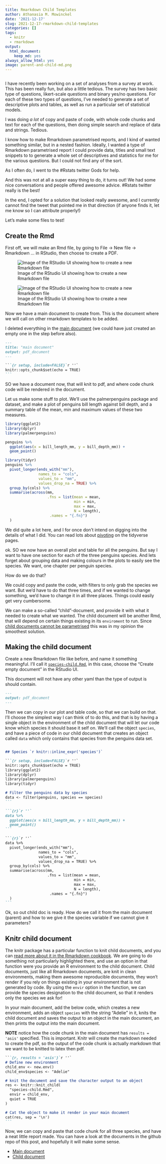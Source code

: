 ```yaml
---
title: Rmarkdown Child Templates
author: Athanasia M. Mowinckel
date: '2021-12-17'
slug: 2021-12-17-rmarkdown-child-templates
categories: []
tags:
  - knitr
  - rmarkdown
output:
  html_document:
    keep_md: yes
always_allow_html: yes
image: parent-and-child-md.png
---
```


```r
```

I have recently been working on a set of analyses from a survey at work.
This has been really fun, but also a little tedious. 
The survey has two basic type of questions, likert-scale questions and binary yes/no questions.
For each of these two types of questions, I've needed to generate a set of descriptive plots and tables, as well as run a particular set of statistical models.

I was doing _a lot_ of copy and paste of code, with whole code chunks and text for each of the questions, then doing simple search and replace of data and strings.
Tedious. 

I know how to make Rmarkdown parametrised reports, and I kind of wanted something similar, but in a nested fashion.
Ideally, I wanted a type of Rmarkdown parametrised report I could provide data, titles and small text snippets to to generate a whole set of descriptives and statistics for me for the various questions.
But I could not find any of the sort.

As I often do, I went to the #Rstats twitter Gods for help.

And this was not at all a super easy thing to do, it turns out!
We had some nice conversations and people offered awesome advice. 
#Rstats twitter really is the best!

In the end, I opted for a solution that looked really awesome, and I currently cannot find the tweet that pointed me in that direction (if anyone finds it, let me know so I can attribute properly!)

Let's make some files to test!

## Create the Rmd

First off, we will make an Rmd file, by going to File -> New file -> Rmarkdown ... in RStudio, then choose to create a PDF. 

![Image of the RStudio UI showing how to create a new Rmarkdown file](create_rmd.png)

![Image of the RStudio UI showing how to create a new Rmarkdown file](main_pdf.png)

Now we have a main document to create from. This is the document where we will call on other rmarkdown templates to be added.

I deleted everything in the [main document](https://github.com/Athanasiamo/DrMowinckels/tree/master/content/blog/`r rmarkdown::metadata$slug`/main-document.Rmd) (we could have just created an empty one in the step before also).

````md
---
title: "main document"
output: pdf_document
---

```{r setup, include=FALSE}`r ''`
knitr::opts_chunk$set(echo = TRUE)
```

````

SO we have a document now, that will knit to pdf, and where code chunk code will be rendered in the document.

Let us make some stuff to plot.
We'll use the palmerpenguins package and dataset, and make a plot of penguins bill length against bill depth, and a summary table of the mean, min and maximum values of these two measures.

```r
library(ggplot2)
library(dplyr)
library(palmerpenguins)

penguins %>% 
  ggplot(aes(x = bill_length_mm, y = bill_depth_mm)) +
  geom_point()
```

```r
library(tidyr)
penguins %>% 
  pivot_longer(ends_with("mm"),
               names_to = "cols",
               values_to = "mm", 
               values_drop_na = TRUE) %>% 
  group_by(cols) %>% 
  summarise(across(mm, 
                   .fns = list(mean = mean, 
                               min = min, 
                               max = max,
                               N = length),
                    .names = "{.fn}")
  )
```

We did quite a lot here, and I for once don't intend on digging into the details of what I did. 
You can read lots about [pivoting](https://tidyr.tidyverse.org/articles/pivot.html#longer-2) on the tidyverse pages.

ok. SO we now have an overall plot and table for all the penguins.
But say I want to have one section for each of the three penguins species.
And lets forget about grouping data and making colours in the plots to easily see the species. 
We want, one chapter per penguin species. 

How do we do that?

We could copy and paste the code, with filters to only grab the species we want.
But we'd have to do that three times, and if we wanted to change something, we'd have to change it in all three places. 
Things could easily get very cumbersome.

We can make a so-called "child"-document, and provide it with what it needed to create what we wanted. 
The child document will be another Rmd, that will depend on certain things existing in its `enviroment` to run. 
Since [child documents cannot be parametrised](https://github.com/yihui/knitr/issues/1884) this was in my opinion the smoothest solution. 

## Making the child document

Create a new Rmarkdown file like before, and name it something meaningful.
I'll call it [`species-child.Rmd`](https://github.com/Athanasiamo/DrMowinckels/tree/master/content/blog/`r rmarkdown::metadata$slug`/species-child.Rmd), in this case, choose the "Create empty document" in the RStudio UI.

This document will not have any other yaml than the type of output is should contain.

````md
---
output: pdf_document
---

````

Then we can copy in our plot and table code, so that we can build on that.
I'll choose the simplest way I can think of to do this, and that is by having a single object in the environment of the child document that will let our code know which species it should base it self on. 
We'll call the object `species`, and have a piece of code in our child document that creates an object called `data` which only contains that species from the penguins data set.

````md

## Species `r knitr::inline_expr('species')`

```{r setup, include=FALSE}`r ''`
knitr::opts_chunk$set(echo = TRUE)
library(ggplot2)
library(dplyr)
library(palmerpenguins)
library(tidyr)

# Filter the penguins data by species
data <- filter(penguins, species == species)
```

```{r}`r ''`
data %>% 
  ggplot(aes(x = bill_length_mm, y = bill_depth_mm)) +
  geom_point()
```

```{r}`r ''`
data %>% 
  pivot_longer(ends_with("mm"),
               names_to = "cols",
               values_to = "mm", 
               values_drop_na = TRUE) %>% 
  group_by(cols) %>% 
  summarise(across(mm, 
                   .fns = list(mean = mean, 
                               min = min, 
                               max = max,
                               N = length),
                    .names = "{.fn}")
  )
```
````

Ok, so out child doc is ready. 
How do we call it from the main document (parent) and how to we give it the species variable if we cannot give it parameters?

## Knitr child document

The knitr package has a particular function to knit child documents, and you can [read more about it in the Rmarkdown cookbook](https://bookdown.org/yihui/rmarkdown-cookbook/child-document.html).
We are going to do something not particularly highlighted there, and use an option in that function were you provide an R environment to the child document.
Child documents, just like all Rmarkdown documents, are knit in clean environments, making them awesome reproducible documents, they won't render if you rely on things existing in your environment that is not generated by code.
By using the `envir` option in the function, we can provide the species designation to the child document, so that it renders only the species we ask for!

In your main document, add the below code, which creates a new environment, adds an object `species` with the string "Adelie" in it, knits the child document and saves the output to an object in the main document, an then prints the output into the main document.

**NOTE** notice how the code chunk in the main document has `results = 'asis'` specified. This is important. Knitr will create the markdown needed to create the pdf, so the output of the code chunk is actually markdown that we want to be knitted to latex then pdf. 

````md
```{r, results = 'asis'}`r ''`
# Define new environment
child_env <- new.env()
child_env$species <- "Adelie"

# knit the document and save the character output to an object
res <- knitr::knit_child(
  "species-child.Rmd",
  envir = child_env,
  quiet = TRUE
)

# Cat the object to make it render in your main document
cat(res, sep = '\n')
```
`````

Now, we can copy and paste that code chunk for all three species, and have a neat little report made.
You can have a look at the documents in the github repo of this post, and hopefully it will make some sense. 

- [Main document](https://github.com/Athanasiamo/DrMowinckels/tree/master/content/blog/`r rmarkdown::metadata$slug`/main-document.Rmd)
- [Child document](https://github.com/Athanasiamo/DrMowinckels/tree/master/content/blog/`r rmarkdown::metadata$slug`/species-child.Rmd)


